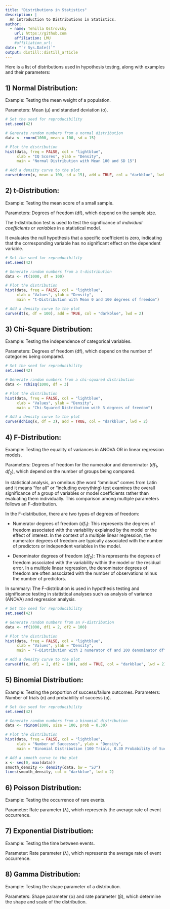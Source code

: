 ```yaml
---
title: "Distributions in Statistics"
description: |
  An introduction to Distributions in Statistics.
author:
  - name: Tehilla Ostrovsky
    url: https://github.com 
    affiliation: LMU
    #affiliation_url: 
date: "`r Sys.Date()`"
output: distill::distill_article
---
```



Here is a list of distributions used in hypothesis testing, along with examples and their parameters:

## 1) Normal Distribution:

Example: Testing the mean weight of a population.

Parameters: Mean (μ) and standard deviation (σ).


```r
# Set the seed for reproducibility
set.seed(42)

# Generate random numbers from a normal distribution
data <- rnorm(1000, mean = 100, sd = 15)

# Plot the distribution
hist(data, freq = FALSE, col = "lightblue",
     xlab = "IQ Scores", ylab = "Density",
     main = "Normal Distribution with Mean 100 and SD 15")

# Add a density curve to the plot
curve(dnorm(x, mean = 100, sd = 15), add = TRUE, col = "darkblue", lwd = 2)

```



## 2) t-Distribution:

Example: Testing the mean score of a small sample.

Parameters: Degrees of freedom (df), which depend on the sample size.


The t-distribution test is used to test the significance of *individual coefficients or variables* in a statistical model. 

It evaluates the null hypothesis that a specific coefficient is zero, indicating that the corresponding variable has no significant effect on the dependent variable.

```r
# Set the seed for reproducibility
set.seed(42)

# Generate random numbers from a t-distribution
data <- rt(1000, df = 100)

# Plot the distribution
hist(data, freq = FALSE, col = "lightblue",
     xlab = "Values", ylab = "Density",
     main = "t-Distribution with Mean 0 and 100 degrees of freedom")

# Add a density curve to the plot
curve(dt(x, df = 100), add = TRUE, col = "darkblue", lwd = 2)

```





## 3) Chi-Square Distribution:

Example: Testing the independence of categorical variables.

Parameters: Degrees of freedom (df), which depend on the number of categories being compared.

```r
# Set the seed for reproducibility
set.seed(42)

# Generate random numbers from a chi-squared distribution
data <- rchisq(1000, df = 3)

# Plot the distribution
hist(data, freq = FALSE, col = "lightblue",
     xlab = "Values", ylab = "Density",
     main = "Chi-Squared Distribution with 3 degrees of freedom")

# Add a density curve to the plot
curve(dchisq(x, df = 3), add = TRUE, col = "darkblue", lwd = 2)

```





## 4) F-Distribution:

Example: Testing the equality of variances in ANOVA OR in linear regression models.

Parameters: Degrees of freedom for the numerator and denominator ($df_1$, $df_2$), which depend on the number of groups being compared.

In statistical analysis, an omnibus (the word "omnibus" comes from Latin and it means "for all" or "including everything) test examines the overall significance of a group of variables or model coefficients rather than evaluating them individually. This comparison among multiple parameters follows an F-distribution. 

In the F-distribution, there are two types of degrees of freedom:

   - Numerator degrees of freedom ($df_1$): This represents the degrees of freedom associated with the variability explained by the model or the effect of interest. In the context of a multiple linear regression, the numerator degrees of freedom are typically associated with the number of predictors or independent variables in the model.
   
  - Denominator degrees of freedom ($df_2$): This represents the degrees of freedom associated with the variability within the model or the residual error. In a multiple linear regression, the denominator degrees of freedom are often associated with the number of observations minus the number of predictors.
  
In summary: The F-distribution is used in hypothesis testing and significance testing in statistical analyses such as analysis of variance (ANOVA) and regression analysis. 

 
  
```r
# Set the seed for reproducibility
set.seed(42)

# Generate random numbers from an F-distribution
data <- rf(1000, df1 = 2, df2 = 100)

# Plot the distribution
hist(data, freq = FALSE, col = "lightblue",
     xlab = "Values", ylab = "Density",
     main = "F-Distribution with 2 numerator df and 100 denominator df")

# Add a density curve to the plot
curve(df(x, df1 = 2, df2 = 100), add = TRUE, col = "darkblue", lwd = 2)

```
  



## 5) Binomial Distribution:
Example: Testing the proportion of success/failure outcomes.
Parameters: Number of trials (n) and probability of success (p).


```r
# Set the seed for reproducibility
set.seed(42)

# Generate random numbers from a binomial distribution
data <- rbinom(1000, size = 100, prob = 0.30)

# Plot the distribution
hist(data, freq = FALSE, col = "lightblue",
     xlab = "Number of Successes", ylab = "Density",
     main = "Binomial Distribution (100 Trials, 0.30 Probability of Success)")

# Add a smooth curve to the plot
x <- seq(0, max(data))
smooth_density <- density(data, bw = "SJ")
lines(smooth_density, col = "darkblue", lwd = 2)

```



## 6) Poisson Distribution:

Example: Testing the occurrence of rare events.

Parameter: Rate parameter (λ), which represents the average rate of event occurrence.


## 7) Exponential Distribution:

Example: Testing the time between events.

Parameter: Rate parameter (λ), which represents the average rate of event occurrence.


## 8) Gamma Distribution:

Example: Testing the shape parameter of a distribution.

Parameters: Shape parameter (α) and rate parameter (β), which determine the shape and scale of the distribution.






